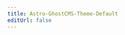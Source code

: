 ```yaml
---
title: Astro-GhostCMS-Theme-Default
editUrl: false
---
```


<MXYZIntegration 
    title="@matthiesenxyz/astro-ghostcms-theme-default" 
    githubIntegrationURL='https://github.com/MatthiesenXYZ/astro-ghostcms/tree/main/packages/astro-ghostcms-theme-default/'
    gitlabIntegrationURL='https://gitlab.com/matthiesenxyz/astro-ghostcms/-/tree/main/packages/astro-ghostcms-theme-default?ref_type=heads'
    />

<LinkCard 
	title="Data Source"
	description="This is the Source for this webpage"
	href="https://github.com/MatthiesenXYZ/astro-ghostcms/blob/main/packages/astro-ghostcms-theme-default/CHANGELOG.md"
/>

<DefaultTheme />